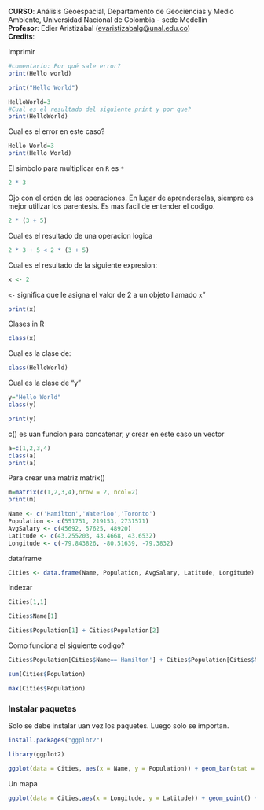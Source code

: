 **CURSO**: Análisis Geoespacial, Departamento de Geociencias y Medio Ambiente, Universidad Nacional de Colombia - sede Medellín\
**Profesor**: Edier Aristizábal ([evaristizabalg\@unal.edu.co](mailto:evaristizabalg@unal.edu.co){.email})\
**Credits**:

Imprimir

```r
#comentario: Por qué sale error?
print(Hello world)
```

```r
print("Hello World")
```

```r
HelloWorld=3
#Cual es el resultado del siguiente print y por que?
print(HelloWorld)
```

Cual es el error en este caso?

```r
Hello World=3
print(Hello World)
```

El simbolo para multiplicar en `R` es `*`

```r
2 * 3
```

Ojo con el orden de las operaciones. En lugar de aprenderselas, siempre es mejor utilizar los parentesis. Es mas facil de entender el codigo.

```r
2 * (3 + 5)
```

Cual es el resultado de una operacion logica

```r
2 * 3 + 5 < 2 * (3 + 5)
```

Cual es el resultado de la siguiente expresion:

```r
x <- 2
```

`<-` significa que le asigna el valor de 2 a un objeto llamado `x`"

```r
print(x)
```

Clases in R

```r
class(x)
```

Cual es la clase de:

```r
class(HelloWorld)
```

Cual es la clase de "y"

```r
y="Hello World"
class(y)
```

```r
print(y)
```

c() es uan funcion para concatenar, y crear en este caso un vector

```r
a=c(1,2,3,4)
class(a)
print(a)
```

Para crear una matriz matrix()

```r
m=matrix(c(1,2,3,4),nrow = 2, ncol=2)
print(m)
```

```r
Name <- c('Hamilton','Waterloo','Toronto')
Population <- c(551751, 219153, 2731571)
AvgSalary <- c(45692, 57625, 48920)
Latitude <- c(43.255203, 43.4668, 43.6532)
Longitude <- c(-79.843826, -80.51639, -79.3832)
```

dataframe

```r
Cities <- data.frame(Name, Population, AvgSalary, Latitude, Longitude)
```

Indexar

```r
Cities[1,1]
```

```r
Cities$Name[1]
```

```r
Cities$Population[1] + Cities$Population[2]
```

Como funciona el siguiente codigo?

```r
Cities$Population[Cities$Name=='Hamilton'] + Cities$Population[Cities$Name=='Waterloo']

```

```r
sum(Cities$Population)
```

```r
max(Cities$Population)
```

### Instalar paquetes

Solo se debe instalar uan vez los paquetes. Luego solo se importan.

```r
install.packages("ggplot2")

```

```r
library(ggplot2)
```

```r
ggplot(data = Cities, aes(x = Name, y = Population)) + geom_bar(stat = "identity")
```

Un mapa

```r
ggplot(data = Cities,aes(x = Longitude, y = Latitude)) + geom_point() +  geom_text(aes(label = Name)) + geom_point(aes(size = Population))
```
